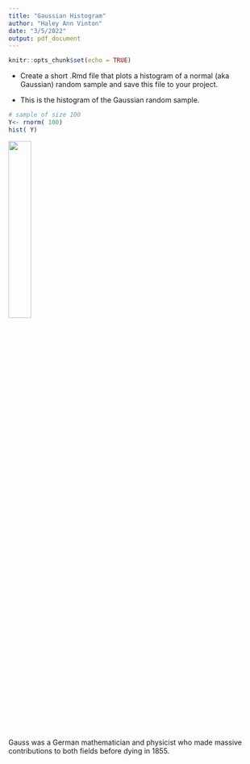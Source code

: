 ```yaml
---
title: "Gaussian Histogram"
author: "Haley Ann Vinton"
date: "3/5/2022"
output: pdf_document
---
```


```r
knitr::opts_chunk$set(echo = TRUE)
```


* Create a short .Rmd  file that plots a histogram of a normal (aka Gaussian) random sample and save this file to your project.

+ This is the histogram of the Gaussian random sample.

```r
# sample of size 100
Y<- rnorm( 100)
hist( Y)
```

![](Gauss.jpg){width=30%}

Gauss was a German mathematician and physicist who made massive contributions to both fields before dying in 1855.







